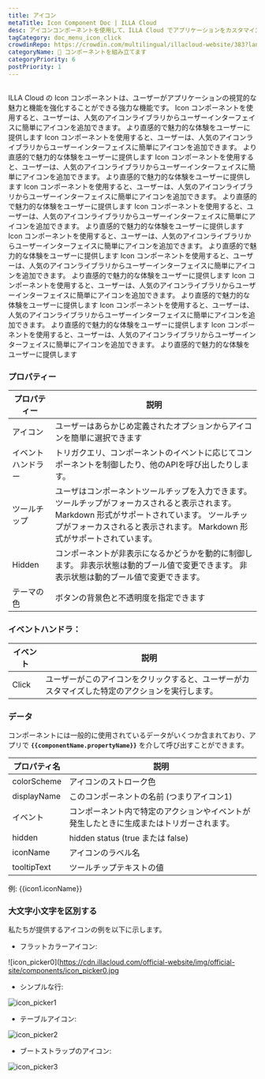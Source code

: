 ```yaml
---
title: アイコン
metaTitle: Icon Component Doc | ILLA Cloud
desc: アイコンコンポーネントを使用して、ILLA Cloud でアプリケーションをカスタマイズして飾る方法を学びます。
tagCategory: doc_menu_icon_click
crowdinRepo: https://crowdin.com/multilingual/illacloud-website/383?languages=ja&filter=basic&value=0
categoryName: 🧬 コンポーネントを組み立てます
categoryPriority: 6
postPriority: 1
---
```


## <h2 hidden>アイコンとは</h2>

ILLA Cloud の Icon コンポーネントは、ユーザーがアプリケーションの視覚的な魅力と機能を強化することができる強力な機能です。 Icon コンポーネントを使用すると、ユーザーは、人気のアイコンライブラリからユーザーインターフェイスに簡単にアイコンを追加できます。 より直感的で魅力的な体験をユーザーに提供します Icon コンポーネントを使用すると、ユーザーは、人気のアイコンライブラリからユーザーインターフェイスに簡単にアイコンを追加できます。 より直感的で魅力的な体験をユーザーに提供します Icon コンポーネントを使用すると、ユーザーは、人気のアイコンライブラリからユーザーインターフェイスに簡単にアイコンを追加できます。 より直感的で魅力的な体験をユーザーに提供します Icon コンポーネントを使用すると、ユーザーは、人気のアイコンライブラリからユーザーインターフェイスに簡単にアイコンを追加できます。 より直感的で魅力的な体験をユーザーに提供します Icon コンポーネントを使用すると、ユーザーは、人気のアイコンライブラリからユーザーインターフェイスに簡単にアイコンを追加できます。 より直感的で魅力的な体験をユーザーに提供します Icon コンポーネントを使用すると、ユーザーは、人気のアイコンライブラリからユーザーインターフェイスに簡単にアイコンを追加できます。 より直感的で魅力的な体験をユーザーに提供します Icon コンポーネントを使用すると、ユーザーは、人気のアイコンライブラリからユーザーインターフェイスに簡単にアイコンを追加できます。 より直感的で魅力的な体験をユーザーに提供します Icon コンポーネントを使用すると、ユーザーは、人気のアイコンライブラリからユーザーインターフェイスに簡単にアイコンを追加できます。 より直感的で魅力的な体験をユーザーに提供します Icon コンポーネントを使用すると、ユーザーは、人気のアイコンライブラリからユーザーインターフェイスに簡単にアイコンを追加できます。 より直感的で魅力的な体験をユーザーに提供します Icon コンポーネントを使用すると、ユーザーは、人気のアイコンライブラリからユーザーインターフェイスに簡単にアイコンを追加できます。 より直感的で魅力的な体験をユーザーに提供します

### プロパティー

| プロパティー        | 説明                                                                                                                         |
| ------------- | -------------------------------------------------------------------------------------------------------------------------- |
| アイコン          | ユーザーはあらかじめ定義されたオプションからアイコンを簡単に選択できます                                                                                       |
| イベントハンドラー     | トリガクエリ、コンポーネントのイベントに応じてコンポーネントを制御したり、他のAPIを呼び出したりします。                                                                      |
| ツールチップ        | ユーザはコンポーネントツールチップを入力できます。 ツールチップがフォーカスされると表示されます。 Markdown 形式がサポートされています。 ツールチップがフォーカスされると表示されます。 Markdown 形式がサポートされています。  |
| Hidden        | コンポーネントが非表示になるかどうかを動的に制御します。 非表示状態は動的ブール値で変更できます。 非表示状態は動的ブール値で変更できます。                                                     |
| テーマの色         | ボタンの背景色と不透明度を指定できます                                                                                                        |

### イベントハンドラ：

| イベント  | 説明                                                               |
| ----- | ---------------------------------------------------------------- |
| Click | ユーザーがこのアイコンをクリックすると、ユーザーがカスタマイズした特定のアクションを実行します。                 |

### データ

コンポーネントには一般的に使用されているデータがいくつか含まれており、アプリで **`{{componentName.propertyName}}`** を介して呼び出すことができます。

| プロパティ名        | 説明                                                                                 |
| ------------- | ---------------------------------------------------------------------------------- |
| colorScheme   | アイコンのストローク色                                                                        |
| displayName   | このコンポーネントの名前 (つまりアイコン1)                                                            |
| イベント          | コンポーネント内で特定のアクションやイベントが発生したときに生成またはトリガーされます。                                       |
| hidden        | hidden status (true または false)                                                     |
| iconName      | アイコンのラベル名                                                                          |
| tooltipText   | ツールチップテキストの値                                                                       |

例: {{icon1.iconName}}

### 大文字小文字を区別する

私たちが提供するアイコンの例を以下に示します。

-   フラットカラーアイコン:

![icon_picker0]\(https://cdn.illacloud.com/official-website/img/official-site/components/icon_picker0.jpg

-   シンプルな行:

![icon_picker1](https://cdn.illacloud.com/official-website/img/office-site/components/icon_picker1.jpg)

-   テーブルアイコン:

![icon_picker2](https://cdn.illacloud.com/official-website/img/official-site/components/icon_picker2.jpg)

-   ブートストラップのアイコン:

![icon_picker3](https://cdn.illacloud.com/official-website/img/official-site/components/icon_picker3.jpg)

